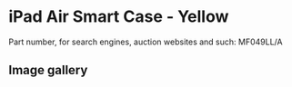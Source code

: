 
# iPad Air Smart Case - Yellow

Part number, for search engines, auction websites and such: MF049LL/A

## Image gallery

<div style={{ width: "768px" }}>
  <GalleryComponent
    images={[
      {
        original: "/everysource/MF049.png",
        thumbnail: "/everypreview/MF049.png",
      },
      {
        original: "/everysource/MF049_AV1_SILVER.png",
        thumbnail: "/everypreview/MF049_AV1_SILVER.png",
      },
      {
        original: "/everysource/MF049_AV1_SPACE_GRAY.png",
        thumbnail: "/everypreview/MF049_AV1_SPACE_GRAY.png",
      },
      {
        original: "/everysource/MF049_AV3.png",
        thumbnail: "/everypreview/MF049_AV3.png",
      },
      {
        original: "/everysource/MF049_AV4.png",
        thumbnail: "/everypreview/MF049_AV4.png",
      },
      {
        original: "/everysource/MF049_AV5.png",
        thumbnail: "/everypreview/MF049_AV5.png",
      },
      {
        original: "/everysource/MF049_AV6.png",
        thumbnail: "/everypreview/MF049_AV6.png",
      }
    ]}
  />
</div>